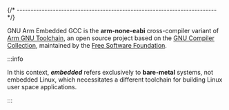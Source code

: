
{/* ------------------------------------------------------------------------ */}

GNU Arm Embedded GCC is the **arm-none-eabi** cross-compiler variant of
[Arm GNU Toolchain](https://developer.arm.com/Tools%20and%20Software/GNU%20Toolchain),
an open source project based on
the [GNU Compiler Collection](https://gcc.gnu.org),
maintained by the
[Free Software Foundation](https://www.fsf.org).

:::info

In this context, _**embedded**_ refers exclusively to **bare-metal** systems,
not embedded Linux, which necessitates a different toolchain for building
Linux user space applications.

:::
